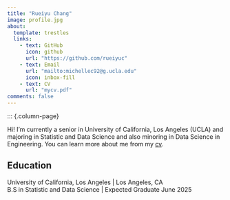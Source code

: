 ```yaml
---
title: "Rueiyu Chang"
image: profile.jpg
about:
  template: trestles
  links:
    - text: GitHub
      icon: github
      url: "https://github.com/rueiyuc"
    - text: Email
      url: "mailto:michellec92@g.ucla.edu"
      icon: inbox-fill
    - text: CV
      url: "mycv.pdf"
comments: false
---
```

::: {.column-page}

Hi! I'm currently a senior in University of California, Los Angeles (UCLA) and majoring in Statistic and Data Science and also minoring in Data Science in Engineering. You can learn more about me from my [cv](/mycv.pdf).

## Education

University of California, Los Angeles | Los Angeles, CA <br>
B.S in Statistic and Data Science | Expected Graduate June 2025